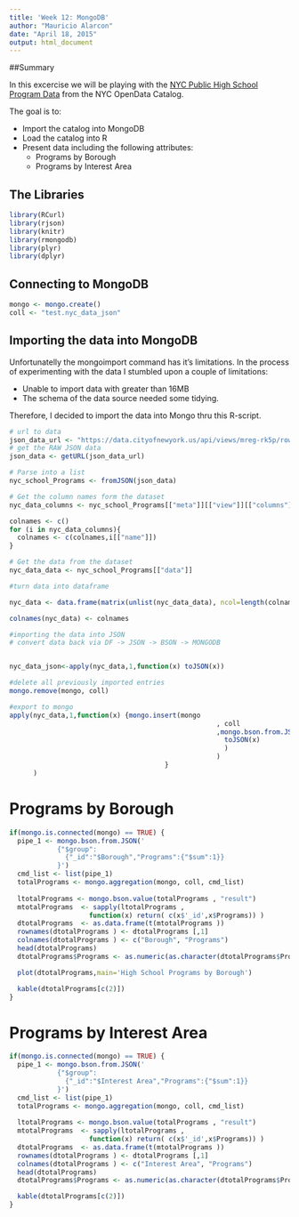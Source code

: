 ```yaml
---
title: 'Week 12: MongoDB'
author: "Mauricio Alarcon"
date: "April 18, 2015"
output: html_document
---
```


##Summary

In this excercise we will be playing with the [NYC Public High School Program Data](https://data.cityofnewyork.us/Education/NYC-Public-High-School-Program-Data/mreg-rk5p) from the NYC OpenData Catalog.


The goal is to:

* Import the catalog into MongoDB
* Load the catalog into R
* Present data including the following attributes:
  * Programs by Borough
  * Programs by Interest Area 

## The Libraries

```r
library(RCurl)
library(rjson)
library(knitr)
library(rmongodb)
library(plyr)
library(dplyr)
```

## Connecting to MongoDB

```r
mongo <- mongo.create()
coll <- "test.nyc_data_json"
```


## Importing the data into MongoDB

Unfortunatelly the mongoimport command has it's limitations. In the process of experimenting with the data I stumbled upon a couple of limitations:

* Unable to import data with greater than 16MB
* The schema of the data source needed some tidying.

Therefore, I decided to import the data into Mongo thru this R-script.

```r
# url to data
json_data_url <- "https://data.cityofnewyork.us/api/views/mreg-rk5p/rows.json?accessType=DOWNLOAD"
# get the RAW JSON data
json_data <- getURL(json_data_url)

# Parse into a list
nyc_school_Programs <- fromJSON(json_data)

# Get the column names form the dataset
nyc_data_columns <- nyc_school_Programs[["meta"]][["view"]][["columns"]]

colnames <- c()
for (i in nyc_data_columns){
  colnames <- c(colnames,i[["name"]])
}

# Get the data from the dataset
nyc_data_data <- nyc_school_Programs[["data"]]

#turn data into dataframe

nyc_data <- data.frame(matrix(unlist(nyc_data_data), ncol=length(colnames), byrow=T))

colnames(nyc_data) <- colnames

#importing the data into JSON
# convert data back via DF -> JSON -> BSON -> MONGODB


nyc_data_json<-apply(nyc_data,1,function(x) toJSON(x))

#delete all previously imported entries
mongo.remove(mongo, coll)

#export to mongo
apply(nyc_data,1,function(x) {mongo.insert(mongo
                                                    , coll
                                                    ,mongo.bson.from.JSON(
                                                      toJSON(x)
                                                      )
                                                    )
                                       }
      )

```


# Programs by Borough


```r

if(mongo.is.connected(mongo) == TRUE) {
  pipe_1 <- mongo.bson.from.JSON('
            {"$group":
              {"_id":"$Borough","Programs":{"$sum":1}}
            }')
  cmd_list <- list(pipe_1)
  totalPrograms <- mongo.aggregation(mongo, coll, cmd_list)
  
  ltotalPrograms <- mongo.bson.value(totalPrograms , "result")
  mtotalPrograms  <- sapply(ltotalPrograms , 
                    function(x) return( c(x$'_id',x$Programs)) )
  dtotalPrograms  <- as.data.frame(t(mtotalPrograms ))
  rownames(dtotalPrograms ) <- dtotalPrograms [,1]
  colnames(dtotalPrograms ) <- c("Borough", "Programs")
  head(dtotalPrograms)
  dtotalPrograms$Programs <- as.numeric(as.character(dtotalPrograms$Programs))

  plot(dtotalPrograms,main='High School Programs by Borough')

  kable(dtotalPrograms[c(2)])
}
```


# Programs by Interest Area


```r

if(mongo.is.connected(mongo) == TRUE) {
  pipe_1 <- mongo.bson.from.JSON('
            {"$group":
              {"_id":"$Interest Area","Programs":{"$sum":1}}
            }')
  cmd_list <- list(pipe_1)
  totalPrograms <- mongo.aggregation(mongo, coll, cmd_list)
  
  ltotalPrograms <- mongo.bson.value(totalPrograms , "result")
  mtotalPrograms  <- sapply(ltotalPrograms , 
                    function(x) return( c(x$'_id',x$Programs)) )
  dtotalPrograms  <- as.data.frame(t(mtotalPrograms ))
  rownames(dtotalPrograms ) <- dtotalPrograms [,1]
  colnames(dtotalPrograms ) <- c("Interest Area", "Programs")
  head(dtotalPrograms)
  dtotalPrograms$Programs <- as.numeric(as.character(dtotalPrograms$Programs))

  kable(dtotalPrograms[c(2)])
}
```

